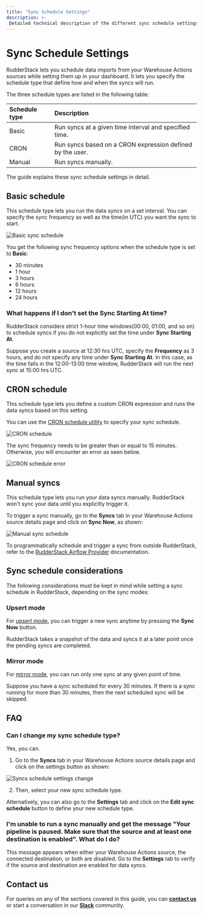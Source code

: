 ```yaml
---
title: "Sync Schedule Settings"
description: >-
 Detailed technical description of the different sync schedule settings for the Warehouse Actions sources.
---
```


# Sync Schedule Settings

RudderStack lets you schedule data imports from your Warehouse Actions sources while setting them up in your dashboard. It lets you specify the schedule type that define how and when the syncs will run.

The three schedule types are listed in the following table:

| Schedule type      | Description                                               |
| :------------------| :---------------------------------------------------------|
| Basic              | Run syncs at a given time interval and specified time.    |
| CRON               | Run syncs based on a CRON expression defined by the user. |
| Manual             | Run syncs manually.                                       |  

The guide explains these sync schedule settings in detail.

## Basic schedule

This schedule type lets you run the data syncs on a set interval. You can specify the sync frequency as well as the time(in UTC) you want the sync to start.

<img src="../../assets/warehouse-actions-sources/sync-schedule-basic.png" alt="Basic sync schedule" />

You get the following sync frequency options when the schedule type is set to **Basic**:

- 30 minutes
- 1 hour
- 3 hours
- 6 hours
- 12 hours
- 24 hours

### What happens if I don't set the Sync Starting At time?

RudderStack considers strict 1-hour time windows(00:00, 01:00, and so on) to schedule syncs if you do not explicitly set the time under **Sync Starting At**.

Suppose you create a source at 12:30 hrs UTC, specify the **Frequency** as 3 hours, and do not specify any time under **Sync Starting At**. In this case, as the time falls in the 12:00-13:00 time window, RudderStack will run the next sync at 15:00 hrs UTC.

## CRON schedule

This schedule type lets you define a custom CRON expression and runs the data syncs based on this setting. 

<div class="infoBlock">

You can use the <a href="https://crontab.guru/">CRON schedule utility</a> to specify your sync schedule.
</div>

<img src="../../assets/warehouse-actions-sources/sync-schedule-cron.png" alt="CRON schedule" />

<div class="warningBlock">

The sync frequency needs to be greater than or equal to 15 minutes. Otherwise, you will encounter an error as seen below.
</div>

<img src="../../assets/warehouse-actions-sources/sync-schedule-cron-error.png" alt="CRON schedule error" />

## Manual syncs

This schedule type lets you run your data syncs manually. RudderStack won't sync your data until you explicitly trigger it.

To trigger a sync manually, go to the **Syncs** tab in your Warehouse Actions source details page and click on **Sync Now**, as shown:

<img src="../../assets/warehouse-actions-sources/sync-schedule-manual.png" alt="Manual sync schedule" />

<div class="infoBlock">

To programmatically schedule and trigger a sync from outside RudderStack, refer to the <a href="https://www.rudderstack.com/docs/warehouse-actions/airflow-provider/">RudderStack Airflow Provider</a> documentation.
</div>

## Sync schedule considerations

The following considerations must be kept in mind while setting a sync schedule in RudderStack, depending on the sync modes:

### Upsert mode

For [upsert mode](https://www.rudderstack.com/docs/warehouse-actions/common-settings/sync-modes/#upsert), you can trigger a new sync anytime by pressing the **Sync Now** button. 

RudderStack takes a snapshot of the data and syncs it at a later point once the pending syncs are completed.

### Mirror mode

For [mirror mode](https://www.rudderstack.com/docs/warehouse-actions/common-settings/sync-modes/#mirror-mode), you can run only one sync at any given point of time. 

Suppose you have a sync scheduled for every 30 minutes. If there is a sync running for more than 30 minutes, then the next scheduled sync will be skipped.

## FAQ

### Can I change my sync schedule type?

Yes, you can. 

1. Go to the **Syncs** tab in your Warehouse Actions source details page and click on the settings button as shown:

<img src="../../assets/warehouse-actions-sources/sync-schedule-settings-change.png" alt="Syncs schedule settings change" />

2. Then, select your new sync schedule type.

Alternatively, you can also go to the **Settings** tab and click on the **Edit sync schedule** button to define your new schedule type.

### I'm unable to run a sync manually and get the message "Your pipeline is paused. Make sure that the source and at least one destination is enabled". What do I do?

This message appears when either your Warehouse Actions source, the connected destination, or both are disabled. Go to the **Settings** tab to verify if the source and destination are enabled for data syncs.

## Contact us

For queries on any of the sections covered in this guide, you can [**contact us**](mailto:%20docs@rudderstack.com) or start a conversation in our [**Slack**](https://rudderstack.com/join-rudderstack-slack-community) community.
